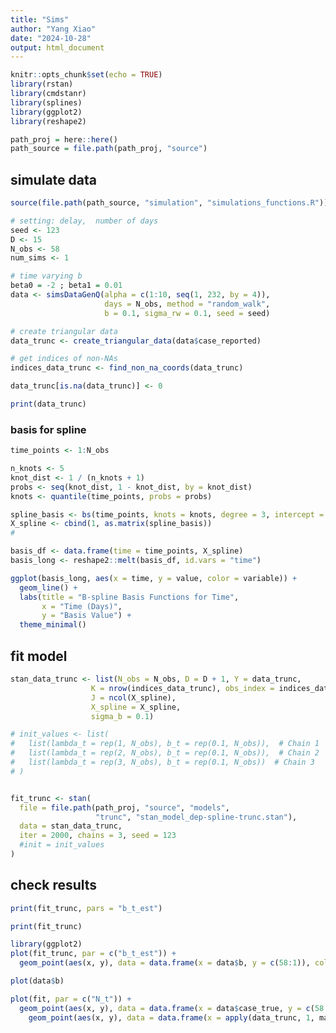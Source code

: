 ```yaml
---
title: "Sims"
author: "Yang Xiao"
date: "2024-10-28"
output: html_document
---
```


```r
knitr::opts_chunk$set(echo = TRUE)
library(rstan)
library(cmdstanr)
library(splines)
library(ggplot2)
library(reshape2)
```


```r
path_proj = here::here()
path_source = file.path(path_proj, "source")
```



## simulate data

```r
source(file.path(path_source, "simulation", "simulations_functions.R"))

# setting: delay,  number of days
seed <- 123
D <- 15
N_obs <- 58
num_sims <- 1

# time varying b
beta0 = -2 ; beta1 = 0.01
data <- simsDataGenQ(alpha = c(1:10, seq(1, 232, by = 4)),
                     days = N_obs, method = "random_walk",
                     b = 0.1, sigma_rw = 0.1, seed = seed)

# create triangular data
data_trunc <- create_triangular_data(data$case_reported)

# get indices of non-NAs 
indices_data_trunc <- find_non_na_coords(data_trunc)

data_trunc[is.na(data_trunc)] <- 0  

print(data_trunc)
```

### basis for spline
```r

time_points <- 1:N_obs

n_knots <- 5
knot_dist <- 1 / (n_knots + 1)
probs <- seq(knot_dist, 1 - knot_dist, by = knot_dist)
knots <- quantile(time_points, probs = probs)

spline_basis <- bs(time_points, knots = knots, degree = 3, intercept = TRUE)
X_spline <- cbind(1, as.matrix(spline_basis))
# 

basis_df <- data.frame(time = time_points, X_spline)
basis_long <- reshape2::melt(basis_df, id.vars = "time")

ggplot(basis_long, aes(x = time, y = value, color = variable)) +
  geom_line() +
  labs(title = "B-spline Basis Functions for Time",
       x = "Time (Days)",
       y = "Basis Value") +
  theme_minimal()
```


## fit model
```r
stan_data_trunc <- list(N_obs = N_obs, D = D + 1, Y = data_trunc,
                  K = nrow(indices_data_trunc), obs_index = indices_data_trunc,
                  J = ncol(X_spline),
                  X_spline = X_spline,
                  sigma_b = 0.1)

# init_values <- list(
#   list(lambda_t = rep(1, N_obs), b_t = rep(0.1, N_obs)),  # Chain 1
#   list(lambda_t = rep(2, N_obs), b_t = rep(0.1, N_obs)),  # Chain 2
#   list(lambda_t = rep(3, N_obs), b_t = rep(0.1, N_obs))  # Chain 3
# )


fit_trunc <- stan(
  file = file.path(path_proj, "source", "models",
                   "trunc", "stan_model_dep-spline-trunc.stan"),  
  data = stan_data_trunc, 
  iter = 2000, chains = 3, seed = 123
  #init = init_values
)
```


## check results
```r
print(fit_trunc, pars = "b_t_est")

print(fit_trunc)
```

```r
library(ggplot2)
plot(fit_trunc, par = c("b_t_est")) +
  geom_point(aes(x, y), data = data.frame(x = data$b, y = c(58:1)), color = "blue")

```

```r
plot(data$b)
```

```r
plot(fit, par = c("N_t")) +
  geom_point(aes(x, y), data = data.frame(x = data$case_true, y = c(58:1)), color = "blue")+
    geom_point(aes(x, y), data = data.frame(x = apply(data_trunc, 1, max), y = c(58:1)), color = "green")
```
```r

```

